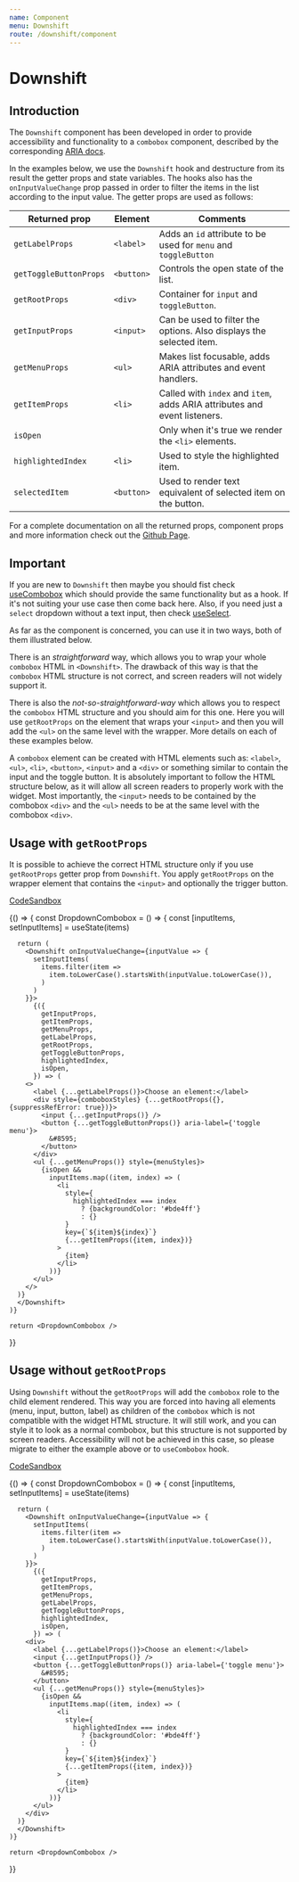 ```yaml
---
name: Component
menu: Downshift
route: /downshift/component
---
```



# Downshift

## Introduction

The `Downshift` component has been developed in order to provide accessibility
and functionality to a `combobox` component, described by the corresponding
[ARIA docs](https://www.w3.org/TR/wai-aria-practices/examples/combobox/aria1.1pattern/listbox-combo.html).

In the examples below, we use the `Downshift` hook and destructure from its
result the getter props and state variables. The hooks also has the
`onInputValueChange` prop passed in order to filter the items in the list
according to the input value. The getter props are used as follows:

| Returned prop          | Element    | Comments                                                                  |
| ---------------------- | ---------- | ------------------------------------------------------------------------- |
| `getLabelProps`        | `<label>`  | Adds an `id` attribute to be used for `menu` and `toggleButton`           |
| `getToggleButtonProps` | `<button>` | Controls the open state of the list.                                      |
| `getRootProps`         | `<div>`    | Container for `input` and `toggleButton`.                                 |
| `getInputProps`        | `<input>`  | Can be used to filter the options. Also displays the selected item.       |
| `getMenuProps`         | `<ul>`     | Makes list focusable, adds ARIA attributes and event handlers.            |
| `getItemProps`         | `<li>`     | Called with `index` and `item`, adds ARIA attributes and event listeners. |
| `isOpen`               |            | Only when it's true we render the `<li>` elements.                        |
| `highlightedIndex`     | `<li>`     | Used to style the highlighted item.                                       |
| `selectedItem`         | `<button>` | Used to render text equivalent of selected item on the button.            |

For a complete documentation on all the returned props, component props and more
information check out the
[Github Page](https://github.com/downshift-js/downshift).

## Important

If you are new to `Downshift` then maybe you should fist check
[useCombobox](/hooks/use-combobox) which should provide the same functionality
but as a hook. If it's not suiting your use case then come back here. Also, if
you need just a `select` dropdown without a text input, then check
[useSelect](/hooks/use-select).

As far as the component is concerned, you can use it in two ways, both of them
illustrated below.

There is an _straightforward_ way, which allows you to wrap your whole
`combobox` HTML in `<Downshift>`. The drawback of this way is that the
`combobox` HTML structure is not correct, and screen readers will not widely
support it.

There is also the _not-so-straightforward-way_ which allows you to respect the
`combobox` HTML structure and you should aim for this one. Here you will use
`getRootProps` on the element that wraps your `<input>` and then you will add
the `<ul>` on the same level with the wrapper. More details on each of these
examples below.

A `combobox` element can be created with HTML elements such as: `<label>`,
`<ul>`, `<li>`, `<button>`, `<input>` and a `<div>` or something similar to
contain the input and the toggle button. It is absolutely important to follow
the HTML structure below, as it will allow all screen readers to properly work
with the widget. Most importantly, the `<input>` needs to be contained by the
combobox `<div>` and the `<ul>` needs to be at the same level with the combobox
`<div>`.

## Usage with `getRootProps`

It is possible to achieve the correct HTML structure only if you use
`getRootProps` getter prop from `Downshift`. You apply `getRootProps` on the
wrapper element that contains the `<input>` and optionally the trigger button.

[CodeSandbox](https://codesandbox.io/s/simple-downshift-with-getrootprops-example-24s13)

<Playground style={playgroundStyles}>
  {() => {
    const DropdownCombobox = () => {
      const [inputItems, setInputItems] = useState(items)

      return (
        <Downshift onInputValueChange={inputValue => {
          setInputItems(
            items.filter(item =>
              item.toLowerCase().startsWith(inputValue.toLowerCase()),
            )
          )
        }}>
          {({
            getInputProps,
            getItemProps,
            getMenuProps,
            getLabelProps,
            getRootProps,
            getToggleButtonProps,
            highlightedIndex,
            isOpen,
          }) => (
        <>
          <label {...getLabelProps()}>Choose an element:</label>
          <div style={comboboxStyles} {...getRootProps({}, {suppressRefError: true})}>
            <input {...getInputProps()} />
            <button {...getToggleButtonProps()} aria-label={'toggle menu'}>
              &#8595;
            </button>
          </div>
          <ul {...getMenuProps()} style={menuStyles}>
            {isOpen &&
              inputItems.map((item, index) => (
                <li
                  style={
                    highlightedIndex === index
                      ? {backgroundColor: '#bde4ff'}
                      : {}
                  }
                  key={`${item}${index}`}
                  {...getItemProps({item, index})}
                >
                  {item}
                </li>
              ))}
          </ul>
        </>
      )}
      </Downshift>
    )}

    return <DropdownCombobox />

}}

</Playground>

## Usage without `getRootProps`

Using `Downshift` without the `getRootProps` will add the `combobox` role to the
child element rendered. This way you are forced into having all elements (menu,
input, button, label) as children of the `combobox` which is not compatible with
the widget HTML structure. It will still work, and you can style it to look as a
normal combobox, but this structure is not supported by screen readers.
Accessibility will not be achieved in this case, so please migrate to either the
example above or to `useCombobox` hook.

[CodeSandbox](https://codesandbox.io/s/usecombobox-usage-evufg)

<Playground style={playgroundStyles}>
  {() => {
    const DropdownCombobox = () => {
      const [inputItems, setInputItems] = useState(items)

      return (
        <Downshift onInputValueChange={inputValue => {
          setInputItems(
            items.filter(item =>
              item.toLowerCase().startsWith(inputValue.toLowerCase()),
            )
          )
        }}>
          {({
            getInputProps,
            getItemProps,
            getMenuProps,
            getLabelProps,
            getToggleButtonProps,
            highlightedIndex,
            isOpen,
          }) => (
        <div>
          <label {...getLabelProps()}>Choose an element:</label>
          <input {...getInputProps()} />
          <button {...getToggleButtonProps()} aria-label={'toggle menu'}>
            &#8595;
          </button>
          <ul {...getMenuProps()} style={menuStyles}>
            {isOpen &&
              inputItems.map((item, index) => (
                <li
                  style={
                    highlightedIndex === index
                      ? {backgroundColor: '#bde4ff'}
                      : {}
                  }
                  key={`${item}${index}`}
                  {...getItemProps({item, index})}
                >
                  {item}
                </li>
              ))}
          </ul>
        </div>
      )}
      </Downshift>
    )}

    return <DropdownCombobox />

}}

</Playground>
